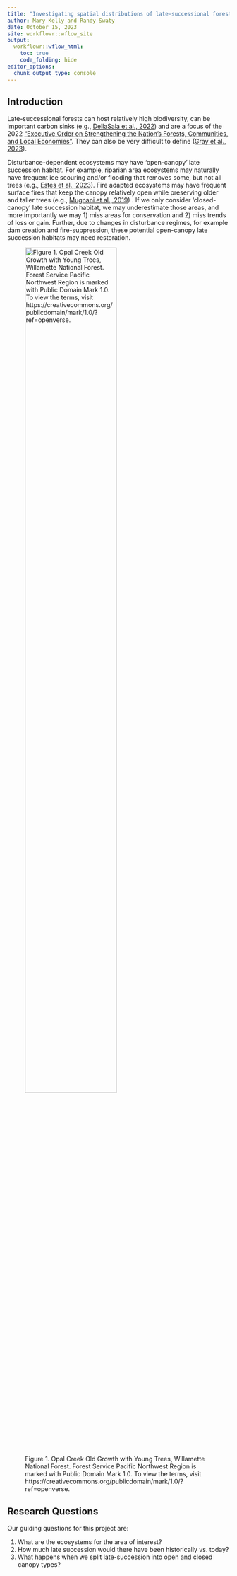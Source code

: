 ```yaml
---
title: "Investigating spatial distributions of late-successional forest in western Oregon"
author: Mary Kelly and Randy Swaty
date: October 15, 2023
site: workflowr::wflow_site
output:
  workflowr::wflow_html:
    toc: true
    code_folding: hide
editor_options:
  chunk_output_type: console
---
```

## Introduction
Late-successional forests can host relatively high biodiversity, can be important carbon sinks (e.g., [DellaSala et al., 2022](https://www.frontiersin.org/articles/10.3389/ffgc.2022.979528/full)) and are a focus of the 2022 ["Executive Order on Strengthening the Nation’s Forests, Communities, and Local Economies"](https://www.whitehouse.gov/briefing-room/presidential-actions/2022/04/22/executive-order-on-strengthening-the-nations-forests-communities-and-local-economies/).  They can also be very difficult to define ([Gray et al., 2023](https://www.sciencedirect.com/science/article/pii/S0378112723005844)).

Disturbance-dependent ecosystems may have ‘open-canopy’ late succession habitat. For example, riparian area ecosystems may naturally have frequent ice scouring and/or flooding that removes some, but not all trees (e.g., [Estes et al., 2023](https://bioone.org/journals/natural-areas-journal/volume-43/issue-3/2162-4399-43.3.148/Riverscour-Ecosystems-of-Eastern-Unglaciated-North-America-A-Review/10.3375/2162-4399-43.3.148.pdf)). Fire adapted ecosystems may have frequent surface fires that keep the canopy relatively open while preserving older and taller trees (e.g., [Mugnani et al., 2019](https://www.mdpi.com/1999-4907/10/5/389/pdf)) .  If we only consider ‘closed-canopy’ late succession habitat, we may underestimate those areas, and more importantly we may 1) miss areas for conservation and 2) miss trends of loss or gain. Further, due to changes in disturbance regimes, for example dam creation and fire-suppression, these potential open-canopy late succession habitats may need restoration.


![Figure 1. Opal Creek Old Growth with Young Trees, Willamette National Forest. Forest Service Pacific Northwest Region is marked with Public Domain Mark 1.0. To view the terms, visit https://creativecommons.org/publicdomain/mark/1.0/?ref=openverse.](assets/opal_creek_og.jpg){width=70%}

## Research Questions
Our guiding questions for this project are:

1) What are the ecosystems for the area of interest?
2) How much late succession would there have been historically vs. today?
3) What happens when we split late-succession into open and closed canopy types?


